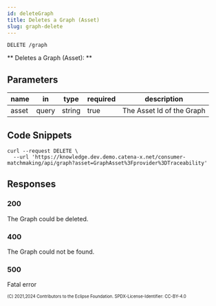 ```yaml
---
id: deleteGraph
title: Deletes a Graph (Asset)
slug: graph-delete
---
```

<!--
 * Copyright (c) 2021,2024 T-Systems International GmbH
 * Copyright (c) 2021,2023 Bayerische Motoren Werke Aktiengesellschaft (BMW AG) 
 * Copyright (c) 2021,2023 Mercedes-Benz AG
 * Copyright (c) 2021,2023 ZF Friedrichshafen AG
 * Copyright (c) 2021,2023 SAP SE
 * Copyright (c) 2021,2024 Contributors to the Eclipse Foundation
 *
 * See the NOTICE file(s) distributed with this work for additional
 * information regarding copyright ownership.
 *
 * This documentation and the accompanying materials are made available under the
 * terms of the Creative Commons Attribution 4.0 International License,  which is available at
 * https://creativecommons.org/licenses/by/4.0/legalcode.
 *
 * Unless required by applicable law or agreed to in writing, software
 * distributed under the License is distributed on an "AS IS" BASIS, WITHOUT
 * WARRANTIES OR CONDITIONS OF ANY KIND, either express or implied. See the
 * License for the specific language governing permissions and limitations
 * under the License.
 *
 * SPDX-License-Identifier: CC-BY-4.0
-->
```
DELETE /graph
```

** Deletes a Graph (Asset): **

## Parameters

| name        | in    | type   | required | description                                                                                                                                                                                                                                                                                                                                                                    |
| ----------- | ----- | ------ | -------- | --------------------------------- |
| asset       | query | string | true     | The Asset Id of the Graph         |                                                                                                                                                                                               |

## Code Snippets

```shell title="Shell + Curl"
curl --request DELETE \
  --url 'https://knowledge.dev.demo.catena-x.net/consumer-matchmaking/api/graph?asset=GraphAsset%3Fprovider%3DTraceability'
```

## Responses

### 200

The Graph could be deleted.

### 400

The Graph could not be found.

### 500

Fatal error

<sub><sup>(C) 2021,2024 Contributors to the Eclipse Foundation. SPDX-License-Identifier: CC-BY-4.0</sup></sub>
